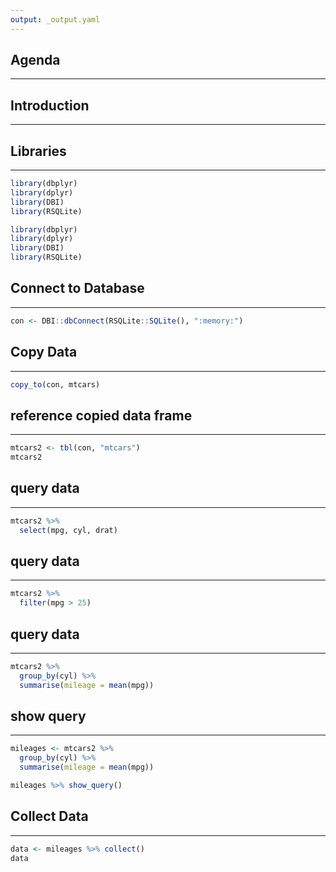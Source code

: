 ```yaml
---
output: _output.yaml
---
```


## {data-background="database.png"}

## Agenda

<hr>

## Introduction

<hr>

## Libraries

<hr>

```r
library(dbplyr)
library(dplyr)
library(DBI)
library(RSQLite)
```


```r
library(dbplyr)
library(dplyr)
library(DBI)
library(RSQLite)
```

## Connect to Database

<hr>

```r
con <- DBI::dbConnect(RSQLite::SQLite(), ":memory:")
```

## Copy Data

<hr>

```r
copy_to(con, mtcars)
```

## reference copied data frame

<hr>

```r
mtcars2 <- tbl(con, "mtcars")
mtcars2
```

## query data

<hr>

```r
mtcars2 %>%
  select(mpg, cyl, drat)
```

## query data

<hr>

```r
mtcars2 %>%
  filter(mpg > 25)
```

## query data

<hr>

```r
mtcars2 %>%
  group_by(cyl) %>%
  summarise(mileage = mean(mpg))
```

## show query

<hr>

```r
mileages <- mtcars2 %>%
  group_by(cyl) %>%
  summarise(mileage = mean(mpg))

mileages %>% show_query()
```

## Collect Data

<hr>

```r
data <- mileages %>% collect()
data
```

## {data-background="thankyou.png"}

<!-- To do: -->
<!--   - add agenda -->
<!--   - add introduction -->
<!--   - list important functions -->